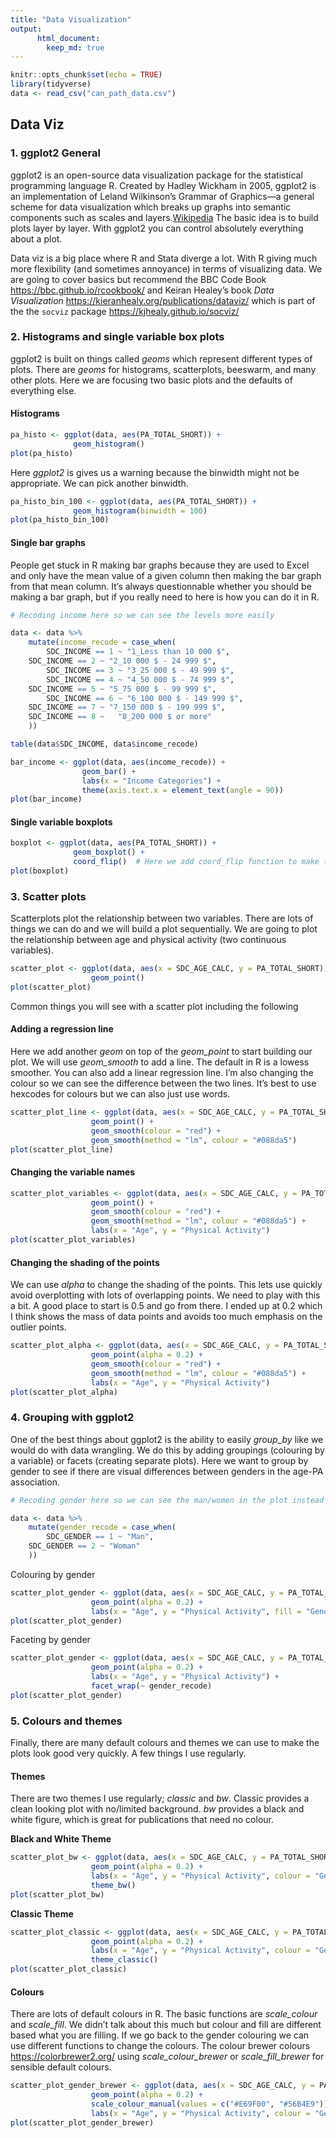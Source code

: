 ```yaml
---
title: "Data Visualization"
output:
      html_document:
        keep_md: true
---
```


```r
knitr::opts_chunk$set(echo = TRUE)
library(tidyverse)
data <- read_csv("can_path_data.csv")
```

## Data Viz

### 1. ggplot2 General

ggplot2 is an open-source data visualization package for the statistical programming language R. Created by Hadley Wickham in 2005, ggplot2 is an implementation of Leland Wilkinson's Grammar of Graphics—a general scheme for data visualization which breaks up graphs into semantic components such as scales and layers.[Wikipedia](https://en.wikipedia.org/wiki/Ggplot2) The basic idea is to build plots layer by layer. With ggplot2 you can control absolutely everything about a plot. 

Data viz is a big place where R and Stata diverge a lot. With R giving much more flexibility (and sometimes annoyance) in terms of visualizing data. We are going to cover basics but recommend the BBC Code Book [https://bbc.github.io/rcookbook/](https://bbc.github.io/rcookbook/) and Keiran Healey's book _Data Visualization_ [https://kieranhealy.org/publications/dataviz/](https://kieranhealy.org/publications/dataviz/) which is part of the the `socviz` package [https://kjhealy.github.io/socviz/](https://kjhealy.github.io/socviz/. )

### 2. Histograms and single variable box plots

ggplot2 is built on things called *geoms* which represent different types of plots. There are *geoms* for histograms, scatterplots, beeswarm, and many other plots. Here we are focusing two basic plots and the defaults of everything else. 

#### Histograms

```r
pa_histo <- ggplot(data, aes(PA_TOTAL_SHORT)) + 
              geom_histogram()
plot(pa_histo)
```

Here *ggplot2* is gives us a warning because the binwidth might not be appropriate. We can pick another binwidth. 

```r
pa_histo_bin_100 <- ggplot(data, aes(PA_TOTAL_SHORT)) + 
              geom_histogram(binwidth = 100)
plot(pa_histo_bin_100)
```

#### Single bar graphs

People get stuck in R making bar graphs because they are used to Excel and only have the mean value of a given column then making the bar graph from that mean column. It's always questionnable whether you should be making a bar graph, but if you really need to here is how you can do it in R. 

```r
# Recoding income here so we can see the levels more easily

data <- data %>%
	mutate(income_recode = case_when(
		SDC_INCOME == 1 ~ "1_Less than 10 000 $",
    SDC_INCOME == 2 ~ "2_10 000 $ - 24 999 $",
		SDC_INCOME == 3 ~ "3_25 000 $ - 49 999 $",
		SDC_INCOME == 4 ~ "4_50 000 $ - 74 999 $",
    SDC_INCOME == 5 ~ "5_75 000 $ - 99 999 $",
		SDC_INCOME == 6 ~ "6_100 000 $ - 149 999 $",
    SDC_INCOME == 7 ~ "7_150 000 $ - 199 999 $",
    SDC_INCOME == 8 ~	"8_200 000 $ or more"
	))

table(data$SDC_INCOME, data$income_recode)
```

```r
bar_income <- ggplot(data, aes(income_recode)) + 
                geom_bar() + 
                labs(x = "Income Categories") + 
                theme(axis.text.x = element_text(angle = 90))       
plot(bar_income)
```

#### Single variable boxplots

```r
boxplot <- ggplot(data, aes(PA_TOTAL_SHORT)) + 
              geom_boxplot() + 
              coord_flip()  # Here we add coord_flip function to make the boxplot more as we would expect
plot(boxplot)
```

### 3. Scatter plots

Scatterplots plot the relationship between two variables. There are lots of things we can do and we will build a plot sequentially. We are going to plot the relationship between age and physical activity (two continuous variables). 

```r
scatter_plot <- ggplot(data, aes(x = SDC_AGE_CALC, y = PA_TOTAL_SHORT)) + 
                  geom_point()
plot(scatter_plot)
```

Common things you will see with a scatter plot including the following

#### Adding a regression line

Here we add another *geom* on top of the *geom_point* to start building our plot. We will use *geom_smooth* to add a line. The default in R is a lowess smoother. You can also add a linear regression line. I'm also changing the colour so we can see the difference between the two lines. It's best to use hexcodes for colours but we can also just use words. 

```r
scatter_plot_line <- ggplot(data, aes(x = SDC_AGE_CALC, y = PA_TOTAL_SHORT)) + 
                  geom_point() + 
                  geom_smooth(colour = "red") + 
                  geom_smooth(method = "lm", colour = "#088da5")
plot(scatter_plot_line)
```

#### Changing the variable names

```r
scatter_plot_variables <- ggplot(data, aes(x = SDC_AGE_CALC, y = PA_TOTAL_SHORT)) + 
                  geom_point() + 
                  geom_smooth(colour = "red") + 
                  geom_smooth(method = "lm", colour = "#088da5") +
                  labs(x = "Age", y = "Physical Activity")
plot(scatter_plot_variables)
```

#### Changing the shading of the points

We can use *alpha* to change the shading of the points. This lets use quickly avoid overplotting with lots of overlapping points. We need to play with this a bit. A good place to start is 0.5 and go from there. I ended up at 0.2 which I think shows the mass of data points and avoids too much emphasis on the outlier points. 

```r
scatter_plot_alpha <- ggplot(data, aes(x = SDC_AGE_CALC, y = PA_TOTAL_SHORT)) + 
                  geom_point(alpha = 0.2) + 
                  geom_smooth(colour = "red") + 
                  geom_smooth(method = "lm", colour = "#088da5") +
                  labs(x = "Age", y = "Physical Activity")
plot(scatter_plot_alpha)
```

### 4. Grouping with ggplot2

One of the best things about ggplot2 is the ability to easily *group_by* like we would do with data wrangling. We do this by adding groupings (colouring by a variable) or facets (creating separate plots). Here we want to group by gender to see if there are visual differences between genders in the age-PA association. 

```r
# Recoding gender here so we can see the man/women in the plot instead of 1 and 2

data <- data %>%
	mutate(gender_recode = case_when(
		SDC_GENDER == 1 ~ "Man",
    SDC_GENDER == 2 ~ "Woman"
	))
```

Colouring by gender
```r
scatter_plot_gender <- ggplot(data, aes(x = SDC_AGE_CALC, y = PA_TOTAL_SHORT, colour = gender_recode)) + 
                  geom_point(alpha = 0.2) + 
                  labs(x = "Age", y = "Physical Activity", fill = "Gender") 
plot(scatter_plot_gender)
```

Faceting by gender
```r
scatter_plot_gender <- ggplot(data, aes(x = SDC_AGE_CALC, y = PA_TOTAL_SHORT)) + 
                  geom_point(alpha = 0.2) + 
                  labs(x = "Age", y = "Physical Activity") +
                  facet_wrap(~ gender_recode)
plot(scatter_plot_gender)
```


### 5. Colours and themes

Finally, there are many default colours and themes we can use to make the plots look good very quickly. A few things I use regularly. 

#### Themes

There are two themes I use regularly; *classic* and *bw*. Classic provides a clean looking plot with no/limited background. *bw* provides a black and white figure, which is great for publications that need no colour. 

**Black and White Theme**

```r
scatter_plot_bw <- ggplot(data, aes(x = SDC_AGE_CALC, y = PA_TOTAL_SHORT, colour = gender_recode)) + 
                  geom_point(alpha = 0.2) + 
                  labs(x = "Age", y = "Physical Activity", colour = "Gender") +
                  theme_bw()
plot(scatter_plot_bw)
```

**Classic Theme**

```r
scatter_plot_classic <- ggplot(data, aes(x = SDC_AGE_CALC, y = PA_TOTAL_SHORT, colour = gender_recode)) + 
                  geom_point(alpha = 0.2) + 
                  labs(x = "Age", y = "Physical Activity", colour = "Gender") +
                  theme_classic()
plot(scatter_plot_classic)
```

#### Colours

There are lots of default colours in R. The basic functions are *scale_colour* and *scale_fill*. We didn't talk about this much but colour and fill are different based what you are filling. If we go back to the gender colouring we can use different functions to change the colours. The colour brewer colours [https://colorbrewer2.org/](https://colorbrewer2.org/) using *scale_colour_brewer* or *scale_fill_brewer* for sensible default colours. 

```r
scatter_plot_gender_brewer <- ggplot(data, aes(x = SDC_AGE_CALC, y = PA_TOTAL_SHORT, colour = gender_recode)) + 
                  geom_point(alpha = 0.2) + 
                  scale_colour_manual(values = c("#E69F00", "#56B4E9")) +
                  labs(x = "Age", y = "Physical Activity", colour = "Gender") 
plot(scatter_plot_gender_brewer)
```
